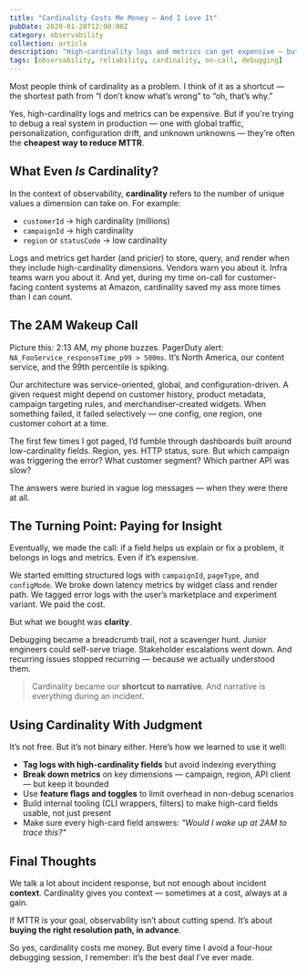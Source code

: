 ```yaml
---
title: "Cardinality Costs Me Money — And I Love It"
pubDate: 2020-01-20T12:00:00Z
category: observability
collection: article
description: "High-cardinality logs and metrics can get expensive — but they're often the cheapest way to shrink your MTTR and keep your team sane. Here’s how I learned to love them."
tags: [observability, reliability, cardinality, on-call, debugging]
---
```


Most people think of cardinality as a problem. I think of it as a shortcut — the shortest path from “I don’t know what’s wrong” to “oh, that’s why.”

Yes, high-cardinality logs and metrics can be expensive. But if you're trying to debug a real system in production — one with global traffic, personalization, configuration drift, and unknown unknowns — they’re often the **cheapest way to reduce MTTR**.


## What Even *Is* Cardinality?

In the context of observability, **cardinality** refers to the number of unique values a dimension can take on. For example:

- `customerId` → high cardinality (millions)
- `campaignId` → high cardinality
- `region` or `statusCode` → low cardinality

Logs and metrics get harder (and pricier) to store, query, and render when they include high-cardinality dimensions. Vendors warn you about it. Infra teams warn you about it. And yet, during my time on-call for customer-facing content systems at Amazon, cardinality saved my ass more times than I can count.


## The 2AM Wakeup Call

Picture this: 2:13 AM, my phone buzzes. PagerDuty alert: `NA_FooService_responseTime_p99 > 500ms`. It’s North America, our content service, and the 99th percentile is spiking.

Our architecture was service-oriented, global, and configuration-driven. A given request might depend on customer history, product metadata, campaign targeting rules, and merchandiser-created widgets. When something failed, it failed selectively — one config, one region, one customer cohort at a time.

The first few times I got paged, I’d fumble through dashboards built around low-cardinality fields. Region, yes. HTTP status, sure. But which campaign was triggering the error? What customer segment? Which partner API was slow?

The answers were buried in vague log messages — when they were there at all.


## The Turning Point: Paying for Insight

Eventually, we made the call: if a field helps us explain or fix a problem, it belongs in logs and metrics. Even if it’s expensive.

We started emitting structured logs with `campaignId`, `pageType`, and `configMode`. We broke down latency metrics by widget class and render path. We tagged error logs with the user’s marketplace and experiment variant. We paid the cost.

But what we bought was **clarity**.

Debugging became a breadcrumb trail, not a scavenger hunt. Junior engineers could self-serve triage. Stakeholder escalations went down. And recurring issues stopped recurring — because we actually understood them.

> Cardinality became our **shortcut to narrative**. And narrative is everything during an incident.


## Using Cardinality With Judgment

It’s not free. But it’s not binary either. Here’s how we learned to use it well:

- **Tag logs with high-cardinality fields** but avoid indexing everything
- **Break down metrics** on key dimensions — campaign, region, API client — but keep it bounded
- Use **feature flags and toggles** to limit overhead in non-debug scenarios
- Build internal tooling (CLI wrappers, filters) to make high-card fields usable, not just present
- Make sure every high-card field answers: *"Would I wake up at 2AM to trace this?"*


## Final Thoughts

We talk a lot about incident response, but not enough about incident **context**. Cardinality gives you context — sometimes at a cost, always at a gain.

If MTTR is your goal, observability isn’t about cutting spend. It’s about **buying the right resolution path, in advance**.

So yes, cardinality costs me money. But every time I avoid a four-hour debugging session, I remember: it’s the best deal I’ve ever made.
